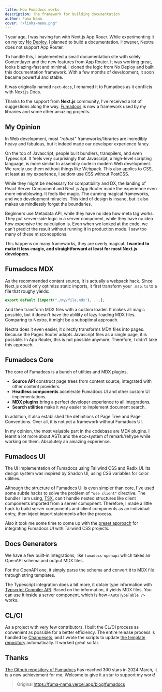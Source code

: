 ```yaml
---
title: How Fumadocs works
description: The framework for building documentation
author: Fuma Nama
cover: "/links-menu.png"
---
```


1 year ago, I was having fun with Next.js App Rouer.
While experimenting it on my toy [No Deploy](https://nodeploy-neon.vercel.app), I planned to build a documentation.
However, Nextra does not support App Router.

To handle this, I implemented a small documentation site with solely Contentlayer and the new features from App Router.
It was working great, looks blazing-fast and minimal.
I cloned the logic from No Deploy and built this documentation framework.
With a few months of development, it soon became powerful and stable.

It was originally named `next-docs`, I renamed it to Fumadocs as it conflicts with Next.js Docs.

Thanks to the support from **Next.js** community, I've received a lot of suggestions along the way.
[Fumadocs](https://fumadocs.vercel.app) is now a framework used by my libraries and some other amazing projects.

## My Opinion

In Web development, most _"robust"_ frameworks/libraries are incredibly heavy and fabulous, but it indeed made our developer experience fancy.

On the top of Javascript, people bulit bundlers, transpilers, and even Typescript.
It feels very surprisingly that Javascript, a high-level scripting language, is more similar to assembly code in modern Web development.
We rarely use them without things like Webpack. This also applies to CSS, at least as my experience, I seldom use CSS without PostCSS.

While they might be necessary for compatibility and DX, the landing of React Server Component and Next.js App Router made the experience even more mindblowing.
It feels like magic. The cunning magical frameworks, and web development miracles.
This kind of design is insane, but it also makes us mindlessly forget the boundaries.

Beginners use Metadata API, while they have no idea how meta tag works.
They put server-side logic in a server component, while they have no idea how expensive the calculation is.
Even when we looked at the code, we can't predict the result without running it in production mode.
I saw too many of these misconceptions.

This happens on many frameworks, they are overly magical.
**I wanted to make it less-magic, and straightforward at least for most Next.js developers.**

## Fumadocs MDX

As the recommended content source, It is actually a webpack hack.
Since Next.js could only optimize static imports, it first transform your `.map.ts` to a file that roughy yields:

```ts
export default [import("./my/file.mdx"), ...];
```

And then transform MDX files with a custom loader. It makes all magic possible, but it doesn't have the ablility of lazy-loading MDX files.
Comparing to Nextra, it might be a suboptimal approach.

Nextra does it even easier, it directly transforms MDX files into pages. Because the Pages Router adapts Javascript files as a single page, it is possible.
In App Router, this is not possible anymore. Therefore, I didn't take this approach.

## Fumadocs Core

The core of Fumadocs is a bunch of utilties and MDX plugins.

- **Source API** construct page trees from content source, integrated with other content providers.
- **Headless components** accelerate Fumadocs UI and other custom UI implementations.
- **MDX plugins** bring a perfect developer experience to all integrations.
- **Search utilities** make it way easier to implement document search.

In addition, it also established the definitions of Page Tree and Page Conventions.
Over all, it is not yet a framework without Fumadocs UI.

In my opinion, the most valuable part in the codebase are MDX plugins.
I learnt a lot more about ASTs and the eco-system of remark/rehype while working on them.
Absolutely an amazing experience.

## Fumadocs UI

The UI implementation of Fumadocs using Tailwind CSS and Radix UI.
Its design system was inspired by Shadcn UI, using CSS variables for color utilities.

Although the structure of Fumadocs UI is even simpler than core, I've used some subtle hacks to solve the problem of `"use client"` directive.
The bundler I am using, [TSX](https://github.com/privatenumber/tsx), can't handle nested structures like client components imported from a server comopnent.
Therefore, I made a little hack to build server components and client components as an individual entry, then inject import statements after the process.

Also it took me some time to come up with the [preset approach](https://fumadocs.vercel.app/docs/ui/theme#docsui-plugin) for integrating Fumadocs UI with Tailwind CSS projects.

## Docs Generators

We have a few built-in integrations, like `fumadocs-openapi` which takes an OpenAPI schema and output MDX files.

For the OpenAPI one, it simply parse the schema and convert it to MDX file through string templates.

The Typescript integration does a bit more, it obtain type information with [Typscript Compiler API](https://github.com/Microsoft/TypeScript/wiki/Using-the-Compiler-API). Based on the information, it yields MDX files.
You can use it inside a server component, which is how `<AutoTypeTable />` works.

## CL/CI

As a project with very few contributors, I built the CL/CI process as convenient as possible for a better efficiency.
The entire release process is handled by [Changesets](https://github.com/changesets/changesets), and I wrote the scripts to update [the template repository](https://github.com/fuma-nama/fumadocs-ui-template) automatically.
It worked great so far.

## Thanks

[The Github repository of Fumadocs](https://github.com/fuma-nama/fumadocs) has reached 300 stars in 2024 March, it is a new achievement for me.
Welcome to give it a star to support my work!

> Original
> https://fuma-nama.vercel.app/blog/fumadocs

